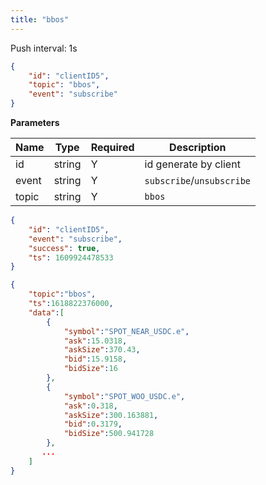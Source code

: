 ```yaml
---
title: "bbos"
---
```


Push interval: 1s

```json
{
    "id": "clientID5",
    "topic": "bbos",
    "event": "subscribe"
}
```

**Parameters**

| Name   | Type   | Required | Description                              |
| ------ | ------ | -------- | ---------------------------------------- |
| id     | string | Y        | id generate by client                    |
| event  | string | Y        | `subscribe`/`unsubscribe`                |
| topic  | string | Y        | `bbos`                                   |

<RequestExample>

```json Response
{
    "id": "clientID5",
    "event": "subscribe",
    "success": true,
    "ts": 1609924478533
}
```

</RequestExample>

<ResponseExample>

```json Subscribed Message
{
    "topic":"bbos",
    "ts":1618822376000,
    "data":[
        {
            "symbol":"SPOT_NEAR_USDC.e",
            "ask":15.0318,
            "askSize":370.43,
            "bid":15.9158,
            "bidSize":16
        },
        {
            "symbol":"SPOT_WOO_USDC.e",
            "ask":0.318,
            "askSize":300.163881,
            "bid":0.3179,
            "bidSize":500.941728
        },
       ...
    ]
}
```

</ResponseExample>